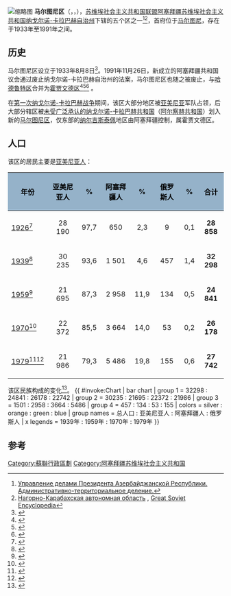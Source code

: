 {{For|其他名为“马尔图尼”的事物|马尔图尼}}
[[File:Martuni_district_NKAO_location_map.png|缩略图]]
'''马尔图尼区'''（{{lang-az|Martuni rayonu}}，{{lang-hy|Մարտունու շրջան}}，{{lang-ru|Мартунинский район}}），[[苏维埃社会主义共和国联盟|苏维埃社会主义共和国联盟]][[阿塞拜疆苏维埃社会主义共和国|阿塞拜疆苏维埃社会主义共和国]][[纳戈尔诺-卡拉巴赫自治州|纳戈尔诺-卡拉巴赫自治州]]下辖的五个区之一<ref>[http://www.elibrary.az/docs/azerbaijan/rus/gl2.pdf Управление делами Президента Азербайджанской Республики. Административно-территориальное деление.]{{dead link|date=June 2017 |bot=InternetArchiveBot |fix-attempted=yes }}</ref><ref>[http://bse.sci-lib.com/article079682.html Нагорно-Карабахская автономная область] {{Wayback|url=http://bse.sci-lib.com/article079682.html |date=20200620090805 }}, [[Great_Soviet_Encyclopedia|Great Soviet Encyclopedia]]</ref>，首府位于[[霍賈文德|马尔图尼]]，存在于1933年至1991年之间。

== 历史 ==
马尔图尼区设立于1933年8月8日<ref name= Melykov>{{книга |автор= {{nobr|Мельников С. А.}}, {{nobr|Ибрагимов Ч. Г.}}|заглавие= Азербайджанская ССР. Административно-территориальное деление на 1 января 1977 года|ссылка= http://elibrary.bsu.az/yenii%5Cebookspdf%5Caz_ssri.pdf|ответственный= ред. {{nobr|А. М. Исаев}}, {{nobr|Б. А. Будагов}}, {{nobr|Г. А. Гейбуллаев}}|издание= 4-е изд|издательство= Азернешр|год= 1979|страниц= 215}}</ref>{{rp|7}}。1991年11月26日，新成立的阿塞拜疆共和国议会通过废止纳戈尔诺-卡拉巴赫自治州的法案，马尔图尼区也随之被废止，与[[哈德鲁特区_(纳卡州)|哈德鲁特区]]合并为[[霍賈文德區|霍贾文德区]]<ref>{{cite book |title=Where nation-states come from: institutional change in the age of nationalism |last1=Roeder |first1=Philip G. |authorlink= |year=2007 |publisher=Princeton University Press |location=United Kingdom |isbn=978-0-691-13467-3 |page=51 |url=https://books.google.com/books?id=XAItI5C_JPUC&pg=PA51&dq=Nagorno-Karabakh+Autonomous+Oblast+was+created |accessdate=2011-08-30 |archive-date=2021-01-11 |archive-url=https://web.archive.org/web/20210111163420/https://books.google.com/books?id=XAItI5C_JPUC&pg=PA51&dq=Nagorno-Karabakh+Autonomous+Oblast+was+created |dead-url=no }}</ref><ref>{{cite news |url=http://www.adalet-az.com/v4/2011/07/30/read=62209 |title=İnamın işığı |trans-title=Ray of hope |publisher=Adalet |date=2011-07-30 |author=Anvar Ahmad |accessdate=2011-08-30 |archive-date=2012-03-25 |archive-url=https://web.archive.org/web/20120325035555/http://www.adalet-az.com/v4/2011/07/30/read=62209 |dead-url=yes }}</ref><ref>{{cite web |url=http://www.xocavendmks.com/index.php?option=com_content&view=article&id=37&Itemid=38 |title=Xocavənd Rayon Kitabxanası |trans-title=Regional Library of Khojavend |accessdate=2011-08-30 |archive-date=2011-11-13 |archive-url=https://web.archive.org/web/20111113053123/http://www.xocavendmks.com/index.php?option=com_content&view=article&id=37&Itemid=38 |dead-url=yes }}</ref>
。

在[[第一次纳戈尔诺-卡拉巴赫战争|第一次纳戈尔诺-卡拉巴赫战争]]期间，该区大部分地区被[[亚美尼亚|亚美尼亚]]军队占领，后大部分辖区被[[有限承认国家列表|未受广泛承认的]][[纳戈尔诺-卡拉巴赫共和国|纳戈尔诺-卡拉巴赫共和国]]（[[阿尔察赫共和国|阿尔察赫共和国]]）划入新的[[马尔图尼区_(阿尔扎赫)|马尔图尼区]]，仅东部的[[纳尔吉斯泰佩|纳尔吉斯泰佩]]地区由阿塞拜疆控制，属霍贾文德区。

== 人口 ==
该区的居民主要是[[亚美尼亚人|亚美尼亚人]]：

{|
! style="background:#95B2C9; color:black"|<center>年份
! style="background:#95B2C9; color:black"|<center>亚美尼亚人
! style="background:#95B2C9; color:black"|<center>%
! style="background:#95B2C9; color:black"|<center>阿塞拜疆人
! style="background:#95B2C9; color:black"|<center>%
! style="background:#95B2C9; color:black"|<center>俄罗斯人
! style="background:#95B2C9; color:black"|<center>%
! style="background:#95B2C9; color:black"|<center>合计
|-
| [[1926年蘇聯人口普查|1926]]<ref>{{Cite web |url=http://www.ethno-kavkaz.narod.ru/rnkarabax.html |title=Национальный состав населения Нагорного Карабаха по переписям населения |access-date=2020-12-02 |archive-date=2011-09-16 |archive-url=https://web.archive.org/web/20110916085723/http://www.ethno-kavkaz.narod.ru/rnkarabax.html |dead-url=no }}</ref>
| <center>28 190
| <center>97,7
| <center>650
| <center>2,3
| <center>9
| <center>0,1
| bgcolor="#FFBBBB" | <center>'''28 858'''
|-
| [[1939年苏联人口普查|1939]]<ref>{{Cite web |url=http://www.ethno-kavkaz.narod.ru/shusha39.html |title=Шушинский район (1939) |access-date=2020-12-02 |archive-date=2012-03-28 |archive-url=https://web.archive.org/web/20120328124753/http://www.ethno-kavkaz.narod.ru/shusha39.html |dead-url=no }}</ref>
| <center>30 235
| <center>93,6
| <center>1 501
| <center>4,6
| <center>457
| <center>1,4
| bgcolor="#FFBBBB" | <center>'''32 298'''
|-
| [[1959年苏联人口普查|1959]]<ref>{{Cite web |url=http://www.ethno-kavkaz.narod.ru/shusha59.html |title=Шушинский район (1959) |access-date=2020-12-02 |archive-date=2012-03-28 |archive-url=https://web.archive.org/web/20120328124758/http://www.ethno-kavkaz.narod.ru/shusha59.html |dead-url=no }}</ref>
| <center>21 695
| <center>87,3
| <center>2 958
| <center>11,9
| <center>134
| <center>0,5
| bgcolor="#FFBBBB" | <center>'''24 841'''
|-
| [[1970年苏联人口普查|1970]]<ref>{{Cite web |url=http://www.ethno-kavkaz.narod.ru/shusha70.html |title=Шушинский район (1970) |access-date=2020-12-02 |archive-date=2012-03-28 |archive-url=https://web.archive.org/web/20120328124807/http://www.ethno-kavkaz.narod.ru/shusha70.html |dead-url=no }}</ref>
| <center>22 372
| <center>85,5
| <center>3 664
| <center>14,0
| <center>53
| <center>0,2
| bgcolor="#FFBBBB" | <center>'''26 178'''
|-
| [[1979年苏联人口普查|1979]]<ref>{{Cite web |url=http://www.ethno-kavkaz.narod.ru/shusha79.html |title=Шушинский район (1979) |access-date=2020-12-02 |archive-date=2012-03-28 |archive-url=https://web.archive.org/web/20120328124820/http://www.ethno-kavkaz.narod.ru/shusha79.html |dead-url=no }}</ref><ref>{{Cite web |url=http://www.ethno-kavkaz.narod.ru/rnkarabax.html |title=Данные советских переписей в НКАО |access-date=2020-12-02 |archive-date=2011-09-16 |archive-url=https://web.archive.org/web/20110916085723/http://www.ethno-kavkaz.narod.ru/rnkarabax.html |dead-url=no }}</ref>
| <center>21 986
| <center>79,3
| <center>5 486
| <center>19,8
| <center>155
| <center>0,6
| bgcolor="#FFBBBB" | <center>'''27 742'''
|}

该区民族构成的变化<ref>{{lang|ru|{{cite web|title= Население Нагорно-Карабахской Республики|url= http://www.ethno-kavkaz.narod.ru/rnkarabax.html|publisher= ETHNO-CAUCASUS - Narod.ru|accessdate= 2018-03-22|archive-date= 2011-09-16|archive-url= https://web.archive.org/web/20110916085723/http://www.ethno-kavkaz.narod.ru/rnkarabax.html|dead-url= no}}}}</ref>。
{{ #invoke:Chart | bar chart
| group 1 = 32298 : 24841 : 26178 : 22742
| group 2 = 30235 : 21695 : 22372 : 21986
| group 3 = 1501 : 2958 : 3664 : 5486
| group 4 = 457 : 134 : 53 : 155
| colors = silver : orange : green : blue
| group names = 总人口 : 亚美尼亚人 : 阿塞拜疆人 : 俄罗斯人
| x legends = 1939年 : 1959年 : 1970年 : 1979年
}}
== 参考 ==
{{reflist|30em}}

{{纳戈尔诺-卡拉巴赫自治州行政区划}}

[[Category:蘇聯行政區劃|Category:蘇聯行政區劃]]
[[Category:阿塞拜疆苏维埃社会主义共和国|Category:阿塞拜疆苏维埃社会主义共和国]]